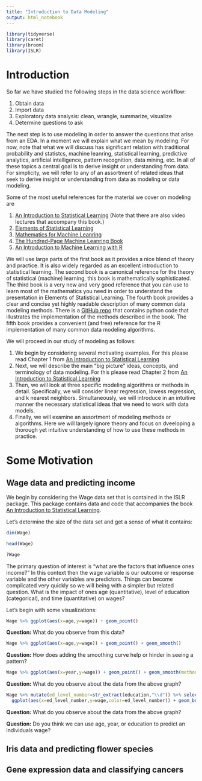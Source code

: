 ```yaml
---
title: "Introduction to Data Modeling"
output: html_notebook
---
```


```r
library(tidyverse)
library(caret)
library(broom)
library(ISLR)
```


# Introduction 

So far we have studied the following steps in the data science workflow:

1) Obtain data
2) Import data 
3) Exploratory data analysis: clean, wrangle, summarize, visualize  
4) Determine questions to ask

The next step is to use modeling in order to answer the questions that arise from an EDA. In a moment we will explain what we mean by modeling. For now, note that what we will discuss has significant relation with traditional probability and statistcs, machine leanring, statistical learning, predictive analytics, artificial intelligence, pattern recognition, data mining, etc. In all of these topics a central goal is to derive insight or understanding from data.  For simplicity, we will refer to any of an assortment of related ideas that seek to derive insight or understanding from data as modeling or data modeling. 

Some of the most useful references for the material we cover on modeling are

1) [An Introduction to Statistical Learning](http://faculty.marshall.usc.edu/gareth-james/ISL/) (Note that there are also video lectures that accompany this book.) 
2) [Elements of Statistical Learning](https://web.stanford.edu/~hastie/ElemStatLearn/)
3) [Mathematics for Machine Leanring](https://mml-book.github.io/)
4) [The Hundred-Page Machine Leanring Book](http://themlbook.com/) 
5) [An Introduction to Machine Learning with R](http://bit.ly/intromlr)

We will use large parts of the first book as it provides a nice blend of theory and practice. It is also widely regarded as an excellent introduction to statistical learning. The second book is a canonical reference for the theory of statistical (machine) learning, this book is mathematically sophisticated. The third book is a very new and very good reference that you can use to learn most of the mathematics you need in order to understand the presentation in Elements of Statistical Learning. The fourth book provides a clear and concise yet highly readable description of many common data modeling methods. There is a [GitHub repo](https://github.com/aburkov/theMLbook) that contains python code that illustrates the implementation of the methods described in the book. The fifth book provides a convenient (and free) reference for the R implementation of many common data modeling algorithms.   


We will proceed in our study of modeling as follows:

1) We begin by considering several motivating examples. For this please read Chapter 1 from [An Introduction to Statistical Learning](http://faculty.marshall.usc.edu/gareth-james/ISL/)
2) Next, we will describe the main "big picture" ideas, concepts, and terminology of data modeling. For this please read Chapter 2 from [An Introduction to Statistical Learning](http://faculty.marshall.usc.edu/gareth-james/ISL/)
3) Then, we will look at three specific modeling algorithms or methods in detail. Specifically, we will consider linear regression, lowess regression, and k nearest neighbors. Simultaneously, we will introduce in an intuitive manner the necessary statistical ideas that we need to work with data models. 
4) Finally, we will examine an assortment of modeling methods or algorithms. Here we will largely ignore theory and focus on dveeloping a thorough yet intuitive understanding of how to use these methods in practice. 

# Some Motivation 

## Wage data and predicting income

We begin by considering the Wage data set that is contained in the ISLR package. This package contains data and code that accompanies the book [An Introduction to Statistical Learning](http://faculty.marshall.usc.edu/gareth-james/ISL/). 

Let's determine the size of the data set and get a sense of what it contains:
```r
dim(Wage)
```

```r
head(Wage)
```

```r
?Wage
```

The primary question of interest is "what are the factors that influence ones income?" In this context then the wage variable is our outcome or response variable and the other variables are predictors. Things can become complicated very quickly so we will being with a simpler but related question. What is the impact of ones age (quantitative), level of education (categorical), and time (quantitative) on wages? 

Let's begin with some visualizations:
```r
Wage %>% ggplot(aes(x=age,y=wage)) + geom_point()
```

**Question:** What do you observe from this data?

```r
Wage %>% ggplot(aes(x=age,y=wage)) + geom_point() + geom_smooth()
```

**Question:** How does adding the smoothing curve help or hinder in seeing a pattern? 

```r
Wage %>% ggplot(aes(x=year,y=wage)) + geom_point() + geom_smooth(method = "lm")
```

**Question:** What do you observe about the data from the above graph? 

```r
Wage %>% mutate(ed_level_number=str_extract(education,"\\d")) %>% select(education,ed_level_number,wage) %>%
  ggplot(aes(x=ed_level_number,y=wage,color=ed_level_number)) + geom_boxplot()
```

**Question:** What do you observe about the data from the above graph? 

**Question:** Do you think we can use age, year, or education to predict an individuals wage? 

## Iris data and predicting flower species



## Gene expression data and classifying cancers





